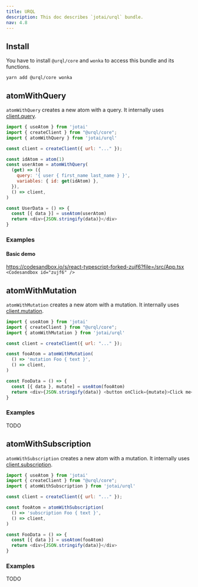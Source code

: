 ```yaml
---
title: URQL
description: This doc describes `jotai/urql` bundle.
nav: 4.8
---
```


## Install

You have to install `@urql/core` and `wonka` to access this bundle and its functions.

```
yarn add @urql/core wonka
```

## atomWithQuery

`atomWithQuery` creates a new atom with a query. It internally uses [client.query](https://formidable.com/open-source/urql/docs/api/core/#clientquery).

```js
import { useAtom } from 'jotai'
import { createClient } from "@urql/core";
import { atomWithQuery } from 'jotai/urql'

const client = createClient({ url: "..." });

const idAtom = atom(1)
const userAtom = atomWithQuery(
  (get) => ({
    query: '{ user { first_name last_name } }',
    variables: { id: get(idAtom) },
  }),
  () => client,
)

const UserData = () => {
  const [{ data }] = useAtom(userAtom)
  return <div>{JSON.stringify(data)}</div>
}
```

### Examples

#### Basic demo

https://codesandbox.io/s/react-typescript-forked-zujf6?file=/src/App.tsx
`<Codesandbox id="zujf6" />`

## atomWithMutation

`atomWithMutation` creates a new atom with a mutation. It internally uses [client.mutation](https://formidable.com/open-source/urql/docs/api/core/#clientmutation).

```js
import { useAtom } from 'jotai'
import { createClient } from "@urql/core";
import { atomWithMutation } from 'jotai/urql'

const client = createClient({ url: "..." });

const fooAtom = atomWithMutation(
  () => 'mutation Foo { text }',
  () => client,
)

const FooData = () => {
  const [{ data }, mutate] = useAtom(fooAtom)
  return <div>{JSON.stringify(data)} <button onClick={mutate}>Click me</button></div>
}
```

### Examples

TODO

## atomWithSubscription

`atomWithSubscription` creates a new atom with a mutation. It internally uses [client.subscription](https://formidable.com/open-source/urql/docs/api/core/#clientsubscription).

```js
import { useAtom } from 'jotai'
import { createClient } from "@urql/core";
import { atomWithSubscription } from 'jotai/urql'

const client = createClient({ url: "..." });

const fooAtom = atomWithSubscription(
  () => 'subscription Foo { text }',
  () => client,
)

const FooData = () => {
  const [{ data }] = useAtom(fooAtom)
  return <div>{JSON.stringify(data)}</div>
}
```

### Examples

TODO
